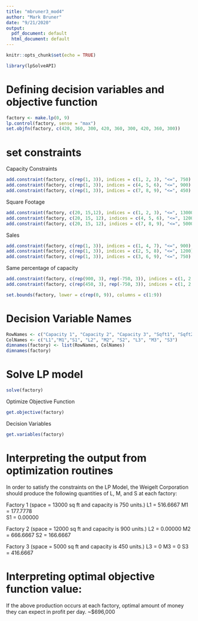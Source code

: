 ```yaml
---
title: "mbruner3_mod4"
author: "Mark Bruner"
date: "9/21/2020"
output:
  pdf_document: default
  html_document: default
---
```


```r
knitr::opts_chunk$set(echo = TRUE)
```

```r
library(lpSolveAPI)
```
# Defining decision variables and objective function
```r
factory <- make.lp(0, 9)
lp.control(factory, sense = "max")
set.objfn(factory, c(420, 360, 300, 420, 360, 300, 420, 360, 300))
```
# set constraints
Capacity Constraints
```r
add.constraint(factory, c(rep(1, 3)), indices = c(1, 2, 3), "<=", 750)
add.constraint(factory, c(rep(1, 3)), indices = c(4, 5, 6), "<=", 900)
add.constraint(factory, c(rep(1, 3)), indices = c(7, 8, 9), "<=", 450)
```

Square Footage
```r
add.constraint(factory, c(20, 15,12), indices = c(1, 2, 3), "<=", 13000)
add.constraint(factory, c(20, 15, 12), indices = c(4, 5, 6), "<=", 12000)
add.constraint(factory, c(20, 15, 12), indices = c(7, 8, 9), "<=", 5000)
```

Sales
```r
add.constraint(factory, c(rep(1, 3)), indices = c(1, 4, 7), "<=", 900)
add.constraint(factory, c(rep(1, 3)), indices = c(2, 5, 8), "<=", 1200)
add.constraint(factory, c(rep(1, 3)), indices = c(3, 6, 9), "<=", 750)
```

Same percentage of capacity
```r
add.constraint(factory, c(rep(900, 3), rep(-750, 3)), indices = c(1, 2, 3, 4, 5, 6), "=", 0)
add.constraint(factory, c(rep(450, 3), rep(-750, 3)), indices = c(1, 2, 3, 7, 8, 9), "=", 0)

set.bounds(factory, lower = c(rep(0, 9)), columns = c(1:9))
```

# Decision Variable Names
```r
RowNames <- c("Capacity 1", "Capacity 2", "Capacity 3", "Sqft1", "Sqft2", "Sqft3", "Sales 1", "Sales 2", "Sales 3", "Same 1", "Same 2")
ColNames <- c("L1","M1","S1", "L2", "M2", "S2", "L3", "M3", "S3")
dimnames(factory) <- list(RowNames, ColNames)
dimnames(factory)
```

# Solve LP model
```r
solve(factory)
```
Optimize Objective Function
```r
get.objective(factory)
```

Decision Variables
```r
get.variables(factory)
```


# Interpreting the output from optimization routines

In order to satisfy the constraints on the LP Model, the Weigelt Corporation should produce the following quantities of L, M, and S at each factory:

Factory 1 (space = 13000 sq ft and capacity is 750 units.)
L1 = 516.6667 
M1 = 177.7778   
S1 = 0.00000

Factory 2 (space = 12000 sq ft and capacity is 900 units.)
L2 =  0.00000 
M2 = 666.6667 
S2 = 166.6667

Factory 3 (space = 5000 sq ft and capacity is 450 units.)
L3 = 0
M3 = 0
S3 = 416.6667

# Interpreting optimal objective function value:
If the above production occurs at each factory, optimal amount of money they can expect in profit per day.
~$696,000




